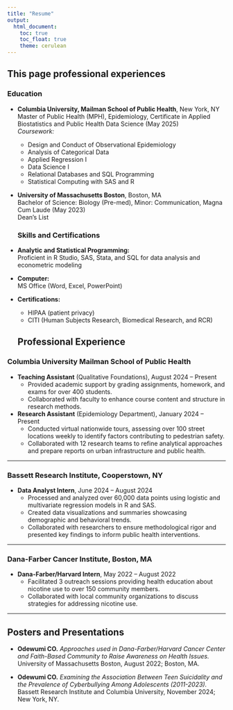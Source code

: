 ```yaml
---
title: "Resume"
output: 
  html_document:
    toc: true
    toc_float: true
    theme: cerulean
---
```



## This page  professional experiences 

### **Education**
- **Columbia University, Mailman School of Public Health**, New York, NY  
  Master of Public Health (MPH), Epidemiology, Certificate in Applied Biostatistics and Public Health Data Science (May 2025)  
  *Coursework:*  
  - Design and Conduct of Observational Epidemiology  
  - Analysis of Categorical Data  
  - Applied Regression I  
  - Data Science I  
  - Relational Databases and SQL Programming  
  - Statistical Computing with SAS and R  

- **University of Massachusetts Boston**, Boston, MA  
  Bachelor of Science: Biology (Pre-med), Minor: Communication, Magna Cum Laude (May 2023)  
  Dean’s List 
  
  ### **Skills and Certifications**
- **Analytic and Statistical Programming:**  
  Proficient in R Studio, SAS, Stata, and SQL for data analysis and econometric modeling  
- **Computer:**  
  MS Office (Word, Excel, PowerPoint)  
- **Certifications:**  
  - HIPAA (patient privacy)  
  - CITI (Human Subjects Research, Biomedical Research, and RCR)
  
  ## **Professional Experience**

### **Columbia University Mailman School of Public Health**  
- **Teaching Assistant** (Qualitative Foundations), August 2024 – Present  
  - Provided academic support by grading assignments, homework, and exams for over 400 students.  
  - Collaborated with faculty to enhance course content and structure in research methods.

- **Research Assistant** (Epidemiology Department), January 2024 – Present  
  - Conducted virtual nationwide tours, assessing over 100 street locations weekly to identify factors contributing to pedestrian safety.  
  - Collaborated with 12 research teams to refine analytical approaches and prepare reports on urban infrastructure and public health.

---

### **Bassett Research Institute**, Cooperstown, NY  
- **Data Analyst Intern**, June 2024 – August 2024  
  - Processed and analyzed over 60,000 data points using logistic and multivariate regression models in R and SAS.  
  - Created data visualizations and summaries showcasing demographic and behavioral trends.  
  - Collaborated with researchers to ensure methodological rigor and presented key findings to inform public health interventions.  

---

### **Dana-Farber Cancer Institute**, Boston, MA  
- **Dana-Farber/Harvard Intern**, May 2022 – August 2022  
  - Facilitated 3 outreach sessions providing health education about nicotine use to over 150 community members.  
  - Collaborated with local community organizations to discuss strategies for addressing nicotine use.

---

## **Posters and Presentations**
- **Odewumi CO.** *Approaches used in Dana-Farber/Harvard Cancer Center and Faith-Based Community to Raise Awareness on Health Issues.*  
  University of Massachusetts Boston, August 2022; Boston, MA.  

- **Odewumi CO.** *Examining the Association Between Teen Suicidality and the Prevalence of Cyberbullying Among Adolescents (2011-2023).*  
  Bassett Research Institute and Columbia University, November 2024; New York, NY.  


